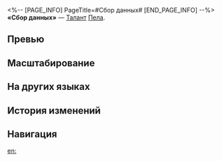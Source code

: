 <%-- [PAGE_INFO]
PageTitle=#Сбор данных#
[END_PAGE_INFO] --%>
{{Навык Инфобокс
|Название         = Сбор данных
|Изображение      = Навык Сбор данных.png
|Персонаж         = Пела
|Тип              = Талант
|Тэг              = Поддержка
|УронСтойк        = 
|ЭнергияГен       = 
|Энергия          = 
|Длительность     = 
|Описание         = Если после атаки Пелы противник имеет {{Доп эффект|ослабление}}, то она дополнительно восстанавливает {{Цвет|Выделенный|5—11}} ед. энергии. Этот эффект может сработать только 1 раз за атаку.
|Свойство1        = 
|Масштабирование1 = 
}}
'''«Сбор данных»''' — [[Талант]] [[Пела]].

==Превью==
{{Превью
|Файл = Сбор данных Превью
}}

==Масштабирование==
{{Масштабирование навыка|тип=Талант
|500%;550%;600%;650%;700%;750%;812.5%;875%;937.5%;1000%;1050%;1100%;1150%;1200%;1250%
}}

==На других языках==
{{На других языках
|en   = Data Collecting
|zhs  = 数据采集
|zht  = 資料收集
|ja   = データ{{Rubi|採取|さいしゅ}}
|ko   = 데이터 수집
|es   = Recopilación de datos
|fr   = Collecte de données
|ru   = Сбор данных
|th   = Data Collecting
|vi   = Thu Thập Dữ Liệu
|de   = Datensammlung
|id   = Data Collecting
|pt   = Coleta de Dados
}}

==История изменений==
{{История изменений|3.5}}

==Навигация==
{{Навык Навбокс|Пела}}

[[en:]]